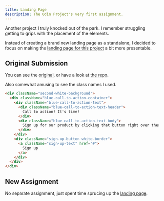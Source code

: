 ```yaml
---
title: Landing Page
description: The Odin Project's very first assignment.
---
```


Another project I truly knocked out of the park. I remember struggling getting to grips with the placement of the elements.

Instead of creating a brand new landing page as a standalone, I decided to focus on making the [landing page for this project](/) a bit more presentable.

## Original Submission

You can see the [original](/projects/old/landing-page), or have a look at [the repo](https://github.com/SQUASHD/landing_page).

Also somewhat amusing to see the class names I used.

```html {1-4}
<div className="second-white-background">
  <div className="blue-call-to-action-container">
    <div className="blue-call-to-action-text">
      <div className="blue-call-to-action-text-header">
        Call to action! It's time!
      </div>
      <div className="blue-call-to-action-text-body">
        Sign up for our product by clicking that button right over there!
      </div>
    </div>
    <div className="sign-up-button white-border">
      <a className="sign-up-text" href="#">
        Sign up
      </a>
    </div>
  </div>
</div>
```

## New Assignment

No separate assignment, just spent time sprucing up the [landing page](/).
